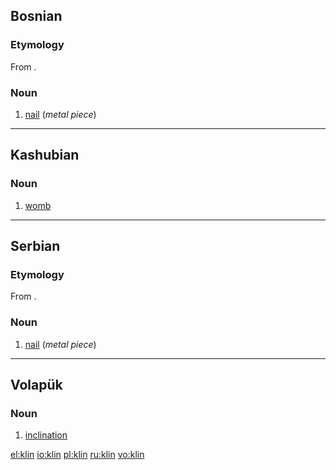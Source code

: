 ==Bosnian==

===Etymology===
From {{proto|Slavic|klinъ|lang=bs}}.

===Noun===
{{bs-noun|g=m|klinovi}}

# [[nail]] (''metal piece'')

----

==Kashubian==

===Noun===
{{infl|csb|noun|g=m}}

# [[womb]]

----

==Serbian==

===Etymology===
From {{proto|Slavic|klinъ|lang=sr}}.

===Noun===
{{sr-noun|g=m|pl=klinovi|cyr=клин}}

# [[nail]] (''metal piece'')

----

==Volapük==

===Noun===
{{infl|vo|noun}}

# [[inclination]]

[[el:klin]]
[[io:klin]]
[[pl:klin]]
[[ru:klin]]
[[vo:klin]]